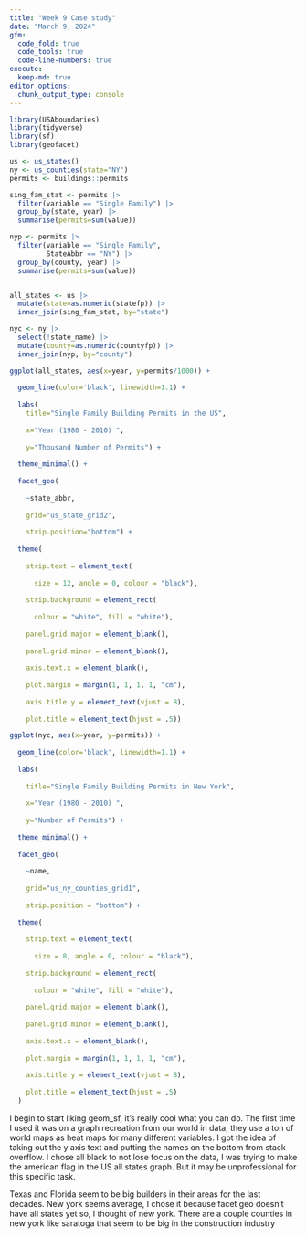 ```yaml
---
title: "Week 9 Case study"
date: "March 9, 2024"
gfm:
  code_fold: true
  code_tools: true
  code-line-numbers: true
execute:
  keep-md: true
editor_options: 
  chunk_output_type: console
---
```




```r

library(USAboundaries)
library(tidyverse)
library(sf)
library(geofacet)

us <- us_states()
ny <- us_counties(state="NY")
permits <- buildings::permits

sing_fam_stat <- permits |> 
  filter(variable == "Single Family") |> 
  group_by(state, year) |> 
  summarise(permits=sum(value))

nyp <- permits |> 
  filter(variable == "Single Family",
         StateAbbr == "NY") |> 
  group_by(county, year) |> 
  summarise(permits=sum(value))


all_states <- us |> 
  mutate(state=as.numeric(statefp)) |> 
  inner_join(sing_fam_stat, by="state")

nyc <- ny |> 
  select(!state_name) |> 
  mutate(county=as.numeric(countyfp)) |> 
  inner_join(nyp, by="county")

ggplot(all_states, aes(x=year, y=permits/1000)) +
  
  geom_line(color='black', linewidth=1.1) +
  
  labs(
    title="Single Family Building Permits in the US",
    
    x="Year (1980 - 2010) ",
    
    y="Thousand Number of Permits") +
  
  theme_minimal() +
  
  facet_geo(
    
    ~state_abbr,
    
    grid="us_state_grid2", 
    
    strip.position="bottom") +
  
  theme(
    
    strip.text = element_text(
      
      size = 12, angle = 0, colour = "black"),
    
    strip.background = element_rect(
      
      colour = "white", fill = "white"),
    
    panel.grid.major = element_blank(),
    
    panel.grid.minor = element_blank(),
    
    axis.text.x = element_blank(), 
    
    plot.margin = margin(1, 1, 1, 1, "cm"),
    
    axis.title.y = element_text(vjust = 8),
    
    plot.title = element_text(hjust = .5))

```


```r

ggplot(nyc, aes(x=year, y=permits)) +
  
  geom_line(color='black', linewidth=1.1) +
  
  labs(
    
    title="Single Family Building Permits in New York",
    
    x="Year (1980 - 2010) ",
    
    y="Number of Permits") +
  
  theme_minimal() +
  
  facet_geo(
    
    ~name,
    
    grid="us_ny_counties_grid1",
    
    strip.position = "bottom") +
  
  theme(
    
    strip.text = element_text(
      
      size = 8, angle = 0, colour = "black"),
    
    strip.background = element_rect(
      
      colour = "white", fill = "white"),
    
    panel.grid.major = element_blank(),
    
    panel.grid.minor = element_blank(),
    
    axis.text.x = element_blank(), 
    
    plot.margin = margin(1, 1, 1, 1, "cm"),
    
    axis.title.y = element_text(vjust = 8),
    
    plot.title = element_text(hjust = .5)
  )
```


I begin to start liking geom_sf, it's really cool what you can do. The first time I used it was on a graph recreation from our world in data, they use a ton of world maps as heat maps for many different variables. I got the idea of taking out the y axis text and putting the names on the bottom from stack overflow. I chose all black to not lose focus on the data, I was trying to make the american flag in the US all states graph. But it may be unprofessional for this specific task.

Texas and Florida seem to be big builders in their areas for the last decades. New york seems average, I chose it because facet geo doesn't have all states yet so, I thought of new york. There are a couple counties in new york like saratoga that seem to be big in the construction industry

